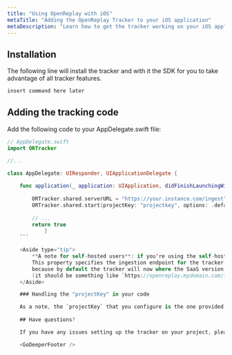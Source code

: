 ```yaml
---
title: "Using OpenReplay with iOS"
metaTitle: "Adding the OpenReplay Tracker to your iOS application"
metaDescription: "Learn how to get the tracker working on your iOS application"
---
```


## Installation

The following line will install the tracker and with it the SDK for you to take advantage of all tracker features.

```bash
insert command here later
```

## Adding the tracking code

Add the following code to your AppDelegate.swift file:

```swift
// AppDelegate.swift
import ORTracker

//... 

class AppDelegate: UIResponder, UIApplicationDelegate {
    
    func application(_ application: UIApplication, didFinishLaunchingWithOptions launchOptions: [UIApplication.LaunchOptionsKey: Any]?) -> Bool {
        
        ORTracker.shared.serverURL = "https://your.instance.com/ingest" // not required if you're using our SaaS version
        ORTracker.shared.start(projectKey: "projectkey", options: .defaults) // check out our SDK docs to see available options
        
        // ...
        return true
			}
	```

	<Aside type="tip">
		**A note for self-hosted users**: if you're using the self-hosted version of OpenReplay, you'll also have to specify the `serverURL` configuration property. 
		This property specifies the ingestion endpoint for the tracker’s data. Cloud users don’t need this, 
		because by default the tracker will now where the SaaS version of this endpoint is, but if you’re self-hosting it, you’ll need to specify it 
		(it should be something like `https://openreplay.mydomain.com/ingest`) 
	</Aside>

	### Handling the "projectKey" in your code

	As a note, the `projectKey` that you configure is the one provided by OpenReplay’s platform. This value should not be stored hardcoded in your code for security reasons, but rather on some kind of configuration file/sytem.
	
	## Have questions?

	If you have any issues setting up the tracker on your project, please reach out to us on our [Slack community](https://slack.openreplay.com/) and ask our devs directly!

	<GoDeeperFooter />